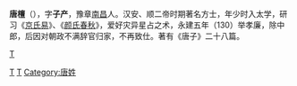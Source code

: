 '''唐檀'''（{{bd|？||？|catIdx=}}），字'''子产'''，豫章[[南昌|南昌]]人。汉安、顺二帝时期著名方士，年少时入太学，研习《[[京氏易|京氏易]]》、《[[颜氏春秋|颜氏春秋]]》，爱好灾异星占之术，永建五年（130）举孝廉，除中郎，后因对朝政不满辞官归家，不再致仕。著有《唐子》二十八篇。 

{{汉朝人物小作品}}


[[category:東汉作家|T]]
[[Category:漢朝道教人物|T]]
[[Category:南昌人|T]]
[[Category:唐姓|Category:唐姓]]
